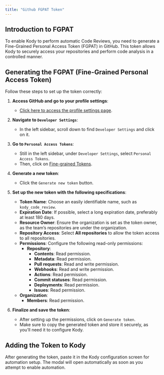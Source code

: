 ```yaml
---
title: "Github FGPAT Token"
---
```


## Introduction to FGPAT

To enable Kody to perform automatic Code Reviews, you need to generate a Fine-Grained Personal Access Token (FGPAT) in GitHub. This token allows Kody to securely access your repositories and perform code analysis in a controlled manner.

## Generating the FGPAT (Fine-Grained Personal Access Token)

Follow these steps to set up the token correctly:

1. **Access GitHub and go to your profile settings**:

   - [Click here to access the profile settings page](https://github.com/settings/profile).

2. **Navigate to `Developer Settings`**:

   - In the left sidebar, scroll down to find `Developer Settings` and click on it.

3. **Go to `Personal Access Tokens`**:

   - Still in the left sidebar, under `Developer Settings`, select `Personal Access Tokens`.
   - Then, click on [Fine-grained Tokens](https://github.com/settings/tokens?type=beta).

4. **Generate a new token**:

   - Click the `Generate new token` button.

5. **Set up the new token with the following specifications**:

   - **Token Name**: Choose an easily identifiable name, such as `kody_code_review`.
   - **Expiration Date**: If possible, select a long expiration date, preferably at least 180 days.
   - **Resource Owner**: Ensure the organization is set as the token owner, as the team’s repositories are under the organization.
   - **Repository Access**: Select **All repositories** to allow the token access to all repositories.
   - **Permissions**: Configure the following read-only permissions:
     - **Repository**:
       - **Contents**: Read permission.
       - **Metadata**: Read permission.
       - **Pull requests**: Read and write permission.
       - **Webhooks**: Read and write permission.
       - **Actions**: Read permission.
       - **Commit statuses**: Read permission.
       - **Deployments**: Read permission.
       - **Issues**: Read permission.
   - **Organization**:
     - **Members**: Read permission.

6. **Finalize and save the token**:
   - After setting up the permissions, click on `Generate token`.
   - Make sure to copy the generated token and store it securely, as you’ll need it to configure Kody.

## Adding the Token to Kody

After generating the token, paste it in the Kody configuration screen for automation setup. The modal will open automatically as soon as you attempt to enable automation.
